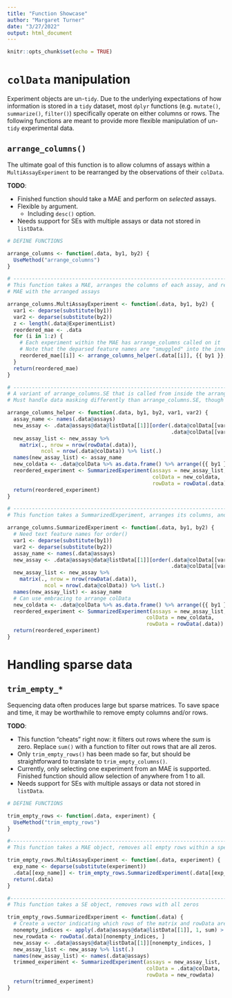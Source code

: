 ```yaml
---
title: "Function Showcase"
author: "Margaret Turner"
date: "3/27/2022"
output: html_document
---
```


```r
knitr::opts_chunk$set(echo = TRUE)
```

# `colData` manipulation

Experiment objects are un-`tidy`. Due to the underlying expectations of how information is stored in a `tidy` dataset, most `dplyr` functions (e.g. `mutate()`, `summarize()`, `filter()`) specifically operate on either columns or rows. The following functions are meant to provide more flexible manipulation of un-`tidy` experimental data.

## `arrange_columns()`

The ultimate goal of this function is to allow columns of assays within a `MultiAssayExperiment` to be rearranged by the observations of their `colData`.

**TODO**:

- Finished function should take a MAE and perform on *selected* assays.
- Flexible `by` argument.
  - Including `desc()` option.
- Needs support for SEs with multiple assays or data not stored in `listData`.

```r
# DEFINE FUNCTIONS

arrange_columns <- function(.data, by1, by2) {
  UseMethod("arrange_columns")
}

# ------------------------------------------------------------------------------
# This function takes a MAE, arranges the columns of each assay, and returns a
# MAE with the arranged assays

arrange_columns.MultiAssayExperiment <- function(.data, by1, by2) {
  var1 <- deparse(substitute(by1))
  var2 <- deparse(substitute(by2))
  z <- length(.data@ExperimentList)
  reordered_mae <- .data
  for (i in 1:z) { 
    # Each experiment within the MAE has arrange_columns called on it
    # Note that the deparsed feature names are "smuggled" into the inner function by var1, var2
    reordered_mae[[i]] <- arrange_columns_helper(.data[[i]], {{ by1 }}, {{ by2 }}, var1, var2)
  }
  return(reordered_mae)
}

# ------------------------------------------------------------------------------
# A variant of arrange_columns.SE that is called from inside the arrange_columns.MAE function
# Must handle data masking differently than arrange_columns.SE, though the two could theoretically be merged

arrange_columns_helper <- function(.data, by1, by2, var1, var2) {
  assay_name <- names(.data@assays)
  new_assay <- .data@assays@data@listData[[1]][order(.data@colData[[var1]], 
                                                     .data@colData[[var2]])]
  new_assay_list <- new_assay %>% 
    matrix(., nrow = nrow(rowData(.data)),
           ncol = nrow(.data@colData)) %>% list(.)
  names(new_assay_list) <- assay_name
  new_coldata <- .data@colData %>% as.data.frame() %>% arrange({{ by1 }}, {{ by2 }})
  reordered_experiment <- SummarizedExperiment(assays = new_assay_list,
                                               colData = new_coldata,
                                               rowData = rowData(.data))
  return(reordered_experiment)
}

# ------------------------------------------------------------------------------
# This function takes a SummarizedExperiment, arranges its columns, and returns a repackaged SummarizedExperiment

arrange_columns.SummarizedExperiment <- function(.data, by1, by2) {
  # Need text feature names for order()
  var1 <- deparse(substitute(by1))
  var2 <- deparse(substitute(by2))
  assay_name <- names(.data@assays)
  new_assay <- .data@assays@data@listData[[1]][order(.data@colData[[var1]], 
                                                     .data@colData[[var2]])]
  new_assay_list <- new_assay %>% 
    matrix(., nrow = nrow(rowData(.data)),
            ncol = nrow(.data@colData)) %>% list(.)
  names(new_assay_list) <- assay_name
  # Can use embracing to arrange colData
  new_coldata <- .data@colData %>% as.data.frame() %>% arrange({{ by1 }}, {{ by2 }})
  reordered_experiment <- SummarizedExperiment(assays = new_assay_list,
                                             colData = new_coldata,
                                             rowData = rowData(.data))
  return(reordered_experiment)
}
```


# Handling sparse data

## `trim_empty_*`

Sequencing data often produces large but sparse matrices. To save space and time, it may be worthwhile to remove empty columns and/or rows.

**TODO**:

- This function "cheats" right now: it filters out rows where the *sum* is zero. Replace `sum()` with a function to filter out rows that are all zeros.
- Only `trim_empty_rows()` has been made so far, but should be straightforward to translate to `trim_empty_columns()`.
- Currently, only selecting one experiment from an MAE is supported. Finished function should allow selection of anywhere from 1 to all.
- Needs support for SEs with multiple assays or data not stored in `listData`.

```r
# DEFINE FUNCTIONS

trim_empty_rows <- function(.data, experiment) {
  UseMethod("trim_empty_rows")
}

#-------------------------------------------------------------------------------
# This function takes a MAE object, removes all empty rows within a specified experiment, then returns the altered MAE

trim_empty_rows.MultiAssayExperiment <- function(.data, experiment) {
  exp_name <- deparse(substitute(experiment))
  .data[[exp_name]] <- trim_empty_rows.SummarizedExperiment(.data[[exp_name]])
  return(.data)
}

#------------------------------------------------------------------------------
# This function takes a SE object, removes rows with all zeros

trim_empty_rows.SummarizedExperiment <- function(.data) {
  # Create a vector indicating which rows of the matrix and rowData are nonzero
  nonempty_indices <- apply(.data@assays@data@listData[[1]], 1, sum) > 0
  new_rowdata <- rowData(.data)[nonempty_indices, ]
  new_assay <- .data@assays@data@listData[[1]][nonempty_indices, ]
  new_assay_list <- new_assay %>% list(.)
  names(new_assay_list) <- names(.data@assays)
  trimmed_experiment <- SummarizedExperiment(assays = new_assay_list,
                                             colData = .data@colData,
                                             rowData = new_rowdata)
  return(trimmed_experiment)
}

```

